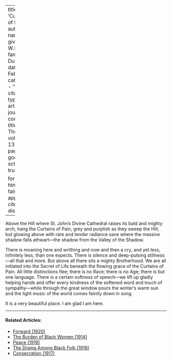 
---
title: 'Curtains of Pain'
author:
  - name:
      given: W.E.B.
      family: Du Bois
date: Feb. 1917
categories: 
  - ""
citation: 
  type: article-journal
  container-title: The Crisis
  volume: 13
  issue: 4
  page: 162
google-scholar: true

format:
  html:
    toc: false
    appendix-cite-as: display
---



Above the Hill where St. John's Divine Cathedral raises its bald and mighty arch, hang the Curtains of Pain, grey and purplish as they sweep the Hill, but glowing above with rare and tender radiance save where the massive shadow falls athwart—the shadow from the Valley of the Shadow.

There is moaning here and writhing and now and then a cry, and yet less, infinitely less, than one expects. There is silence and deep-pulsing stillness---all that and more. But above all there sits a mighty Brotherhood. We are all initiated into the Secret of Life beneath the flowing grace of the Curtains of Pain. All little distinctions flee; there is no Race; there is no Age; there is but one language. There is a certain softness of speech---we lift up gladly helping hands and offer every kindness of the softened word and touch of sympathy—while through the great window pours the winter's warm sun and the light music of the world comes faintly down in song.

It is a very beautiful place. I am glad I am here.

<!-- Similar articles start here -->

<hr>
#### Related Articles:

* [Forward (1920)](/Volumes/20/05/forward.html)
* [The Burden of Black Women (1914)](/Volumes/09/01/burden_of_black_women.html)
* [Peace (1919)](/Volumes/17/02/peace.html)
* [The Drama Among Black Folk (1916)](/Volumes/12/03/drama_among_black_folk.html)
* [Consecration (1917)](/Volumes/14/06/consecration.html)

<!-- Similar articles end here -->